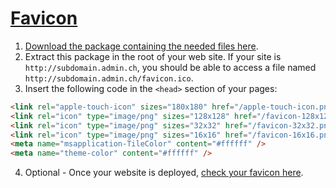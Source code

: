 
<Meta title="Foundations/Favicon" />

<a href="/favicon_package_bds.zip" />

# Favicon

1. Download the package containing the needed files <a href="./favicon_package_bds.zip" target="_blank">here</a>.
2. Extract this package in the root of your web site. If your site is `http://subdomain.admin.ch`, you should be able to access a file named `http://subdomain.admin.ch/favicon.ico`.
3. Insert the following code in the `<head>` section of your pages:

```html
<link rel="apple-touch-icon" sizes="180x180" href="/apple-touch-icon.png" />
<link rel="icon" type="image/png" sizes="128x128" href="/favicon-128x128.png" />
<link rel="icon" type="image/png" sizes="32x32" href="/favicon-32x32.png" />
<link rel="icon" type="image/png" sizes="16x16" href="/favicon-16x16.png" />
<meta name="msapplication-TileColor" content="#ffffff" />
<meta name="theme-color" content="#ffffff" />
```

4. Optional - Once your website is deployed, [check your favicon here](https://realfavicongenerator.net/favicon_checker#.YoyjF3ZBwuU).
